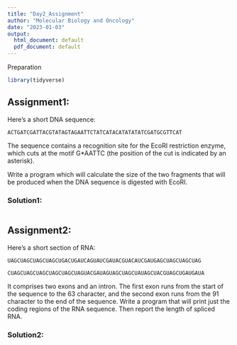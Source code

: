 ```yaml
---
title: "Day2_Assignment"
author: "Molecular Biology and Oncology"
date: "2023-01-03"
output:
  html_document: default
  pdf_document: default
---
```


Preparation

```r
library(tidyverse)
```

## Assignment1:

Here's a short DNA sequence:

`ACTGATCGATTACGTATAGTAGAATTCTATCATACATATATATCGATGCGTTCAT`

The sequence contains a recognition site for the EcoRI restriction enzyme, which cuts at the motif G\*AATTC (the position of the cut is indicated by an asterisk).

Write a program which will calculate the size of the two fragments that will be produced when the DNA sequence is digested with EcoRI.

### Solution1:

```r

```

## Assignment2:

Here's a short section of RNA:

`UAGCUAGCUAGCUAGCUGACUGAUCAGUAUCGAUACGUACAUCGAUGAGCUAGCUAGCUAG`

`CUAGCUAGCUAGCUAGCUAGCUAGUACGAUAGUAGCUAGCUAUAGCUACGUAGCUGAUGAUA`

It comprises two exons and an intron. The first exon runs from the start of the sequence to the 63 character, and the second exon runs from the 91 character to the end of the sequence. Write a program that will print just the coding regions of the RNA sequence. Then report the length of spliced RNA.

### Solution2:

```r

```
